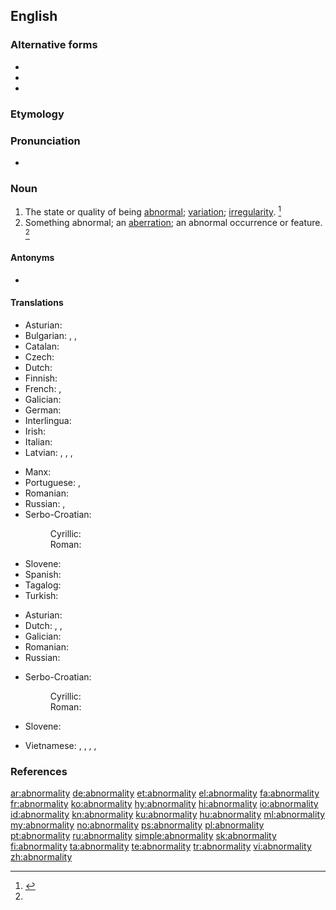 ==English==

===Alternative forms===
* {{l|en|abnormalcy}}
* {{l|en|abnormalism}}
* {{l|en|abnormity}}

===Etymology===
{{suffix|abnormal|ity|lang=en}}

===Pronunciation===
* {{a|US}} {{IPA|/ˌæbˌnɔɹˈmæl.ət.i/|/ˌæbˌnɔɹˈmæl.ɪt.i/|/ˌæbˌnɚˈmæl.ət.i/|/ˌæbˌnɚˈmæl.ɪt.i/|lang=en}}

===Noun===
{{en-noun|~|abnormalities}}

# The state or quality of being [[abnormal]]; [[variation]]; [[irregularity]]. {{defdate|First attested in the mid 19<sup>th</sup> century.}}<ref name=SOED>{{R:SOED5|page=6}}</ref>
# Something abnormal; an [[aberration]]; an abnormal occurrence or feature. {{defdate|First attested in the mid 19<sup>th</sup> century.}}<ref name=SOED/>

====Antonyms====
* {{l|en|normality}}

====Translations====
{{trans-top|state of being abnormal}}
* Asturian: {{t|ast|anormalidá|f}}
* Bulgarian: {{t+|bg|неправилност}}, {{t+|bg|необичайност}}, {{t+|bg|ненормалност}}
* Catalan: {{t|ca|anormalitat|f}}
* Czech: {{t+|cs|abnormalita|f}}
* Dutch: {{t+|nl|abnormaliteit|m}}
* Finnish: {{t+|fi|poikkeavuus}}
* French: {{t+|fr|anomalie|f}}, {{t+|fr|anormalité|f}}
* Galician: {{t+|gl|anormalidade|f}}
* German: {{t+|de|Abweichung}}
* Interlingua: {{t|ia|anormalitate}}
* Irish: {{t|ga|mínormáltacht|f}}
* Italian: {{t+|it|anomalia|f}}
* Latvian: {{t|lv|nenormālums|m}}, {{t|lv|nenormālība|f}}, {{t|lv|neparastums|m}}, {{t|lv|neparastība|f}}
{{trans-mid}}
* Manx: {{t|gv|neureiltys|m}}
* Portuguese: {{t+|pt|anormalidade}}, {{t+|pt|anomalia}}
* Romanian: {{t+|ro|anormalitate|f}}
* Russian: {{t+|ru|ненорма́льность|f}}, {{t+|ru|непра́вильность|f}}
* Serbo-Croatian:
*: Cyrillic: {{t|sh|абнорма́лно̄ст|f}}
*: Roman: {{t+|sh|abnormálnōst|f}}
* Slovene: {{t|sl|àbnormálnost|f}}
* Spanish: {{t+|es|anormalidad|f}}
* Tagalog: {{t|tl|abnormalidad}}
* Turkish: {{t+|tr|anormallik}}
{{trans-bottom}}

{{trans-top|something abnormal}}
* Asturian: {{t|ast|anormalidá|f}}
* Dutch: {{t+|nl|abnormaliteit|m}}, {{t+|nl|afwijking|m}}, {{t+|nl|misvorming|m}}
* Galician: {{t+|gl|anormalidade|f}}
* Romanian: {{t+|ro|anormalitate|f}}
* Russian: {{t+|ru|анома́лия|f}}
{{trans-mid}}
* Serbo-Croatian:
*: Cyrillic: {{t|sh|абнорма́лно̄ст|f}}
*: Roman: {{t+|sh|abnormálnōst|f}}
* Slovene: {{t|sl|àbnormálnost|f}}
{{trans-bottom}}

{{checktrans-top}}
* Vietnamese: {{t-check|vi|sự không bình thường}}, {{t-check|vi|sự khác thường}}, {{t-check|vi|sự dị thường}}, {{t-check|vi|vật kỳ quái}}, {{t-check|vi|quái vật}}
{{trans-mid}}
{{trans-bottom}}

===References===
<references/>

[[ar:abnormality]]
[[de:abnormality]]
[[et:abnormality]]
[[el:abnormality]]
[[fa:abnormality]]
[[fr:abnormality]]
[[ko:abnormality]]
[[hy:abnormality]]
[[hi:abnormality]]
[[io:abnormality]]
[[id:abnormality]]
[[kn:abnormality]]
[[ku:abnormality]]
[[hu:abnormality]]
[[ml:abnormality]]
[[my:abnormality]]
[[no:abnormality]]
[[ps:abnormality]]
[[pl:abnormality]]
[[pt:abnormality]]
[[ru:abnormality]]
[[simple:abnormality]]
[[sk:abnormality]]
[[fi:abnormality]]
[[ta:abnormality]]
[[te:abnormality]]
[[tr:abnormality]]
[[vi:abnormality]]
[[zh:abnormality]]